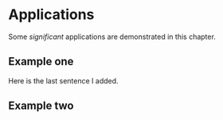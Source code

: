 # Applications

Some _significant_ applications are demonstrated in this chapter.

## Example one

Here is the last sentence I added.

## Example two
